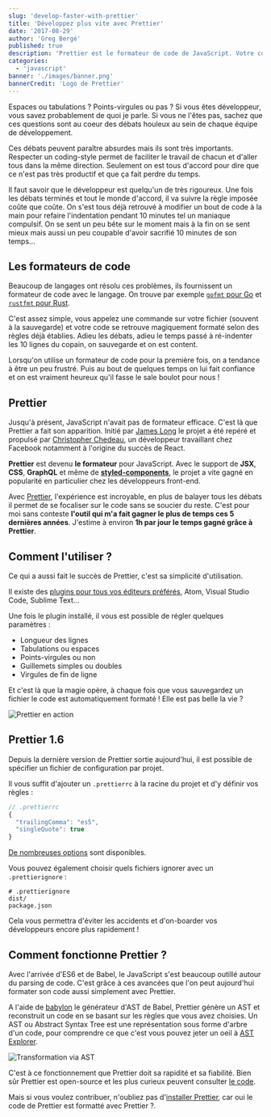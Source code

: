 ```yaml
---
slug: 'develop-faster-with-prettier'
title: 'Développez plus vite avec Prettier'
date: '2017-08-29'
author: 'Greg Bergé'
published: true
description: 'Prettier est le formateur de code de JavaScript. Votre code JavaScript, JSX, CSS ou GraphQL est automatiquement formaté à la sauvegarde !'
categories:
  - 'javascript'
banner: './images/banner.png'
bannerCredit: 'Logo de Prettier'
---
```


Espaces ou tabulations ? Points-virgules ou pas ? Si vous êtes développeur, vous savez probablement de quoi je parle. Si vous ne l'êtes pas, sachez que ces questions sont au coeur des débats houleux au sein de chaque équipe de développement.

Ces débats peuvent paraître absurdes mais ils sont très importants. Respecter un coding-style permet de faciliter le travail de chacun et d'aller tous dans la même direction. Seulement on est tous d'accord pour dire que ce n'est pas très productif et que ça fait perdre du temps.

Il faut savoir que le développeur est quelqu'un de très rigoureux. Une fois les débats terminés et tout le monde d'accord, il va suivre la règle imposée coûte que coûte. On s'est tous déjà retrouvé à modifier un bout de code à la main pour refaire l'indentation pendant 10 minutes tel un maniaque compulsif. On se sent un peu bête sur le moment mais à la fin on se sent mieux mais aussi un peu coupable d'avoir sacrifié 10 minutes de son temps...

## Les formateurs de code

Beaucoup de langages ont résolu ces problèmes, ils fournissent un formateur de code avec le langage. On trouve par exemple [`gofmt` pour Go](https://golang.org/cmd/gofmt/) et [`rustfmt` pour Rust](https://github.com/rust-lang-nursery/rustfmt).

C'est assez simple, vous appelez une commande sur votre fichier (souvent à la sauvegarde) et votre code se retrouve magiquement formaté selon des règles déjà établies. Adieu les débats, adieu le temps passé à ré-indenter les 10 lignes du copain, on sauvegarde et on est content.

Lorsqu'on utilise un formateur de code pour la première fois, on a tendance à être un peu frustré. Puis au bout de quelques temps on lui fait confiance et on est vraiment heureux qu'il fasse le sale boulot pour nous !

## Prettier

Jusqu'à présent, JavaScript n'avait pas de formateur efficace. C'est là que Prettier a fait son apparition. Initié par [James Long](https://github.com/jlongster) le projet a été repéré et propulsé par [Christopher Chedeau](https://github.com/vjeux), un développeur travaillant chez Facebook notamment à l'origine du succès de React.

**Prettier** est devenu **le formateur** pour JavaScript. Avec le support de **JSX**, **CSS**, **GraphQL** et même de **[styled-components](https://www.styled-components.com/)**, le projet a vite gagné en popularité en particulier chez les développeurs front-end.

Avec [Prettier](https://github.com/prettier/prettier/), l'expérience est incroyable, en plus de balayer tous les débats il permet de se focaliser sur le code sans se soucier du reste. C'est pour moi sans conteste **l'outil qui m'a fait gagner le plus de temps ces 5 dernières années**. J'estime à environ **1h par jour le temps gagné grâce à Prettier**.

## Comment l'utiliser ?

Ce qui a aussi fait le succès de Prettier, c'est sa simplicité d'utilisation.

Il existe des [plugins pour tous vos éditeurs préférés](https://prettier.io/docs/en/editors.html), Atom, Visual Studio Code, Sublime Text...

Une fois le plugin installé, il vous est possible de régler quelques paramètres :

- Longueur des lignes
- Tabulations ou espaces
- Points-virgules ou non
- Guillemets simples ou doubles
- Virgules de fin de ligne

Et c'est là que la magie opère, à chaque fois que vous sauvegardez un fichier le code est automatiquement formaté ! Elle est pas belle la vie ?

![Prettier en action](./images/prettier-demo.gif)

## Prettier 1.6

Depuis la dernière version de Prettier sortie aujourd'hui, il est possible de spécifier un fichier de configuration par projet.

Il vous suffit d'ajouter un `.prettierrc` à la racine du projet et d'y définir vos règles :

```js
// .prettierrc
{
  "trailingComma": "es5",
  "singleQuote": true
}
```

[De nombreuses options](https://prettier.io/docs/en/options.html) sont disponibles.

Vous pouvez également choisir quels fichiers ignorer avec un `.prettierignore` :

```
# .prettierignore
dist/
package.json
```

Cela vous permettra d'éviter les accidents et d'on-boarder vos développeurs encore plus rapidement !

## Comment fonctionne Prettier ?

Avec l'arrivée d'ES6 et de Babel, le JavaScript s'est beaucoup outillé autour du parsing de code. C'est grâce à ces avancées que l'on peut aujourd'hui formater son code aussi simplement avec Prettier.

A l'aide de [babylon](https://github.com/babel/babylon) le générateur d'AST de Babel, Prettier génère un AST et reconstruit un code en se basant sur les règles que vous avez choisies. Un AST ou Abstract Syntax Tree est une représentation sous forme d'arbre d'un code, pour comprendre ce que c'est vous pouvez jeter un oeil à [AST Explorer](https://astexplorer.net).

![Transformation via AST](./images/ast-transform.jpg)

C'est à ce fonctionnement que Prettier doit sa rapidité et sa fiabilité. Bien sûr Prettier est open-source et les plus curieux peuvent consulter [le code](https://github.com/prettier/prettier).

Mais si vous voulez contribuer, n'oubliez pas d'[installer Prettier](https://github.com/prettier/prettier), car oui le code de Prettier est formatté avec Prettier ?.
